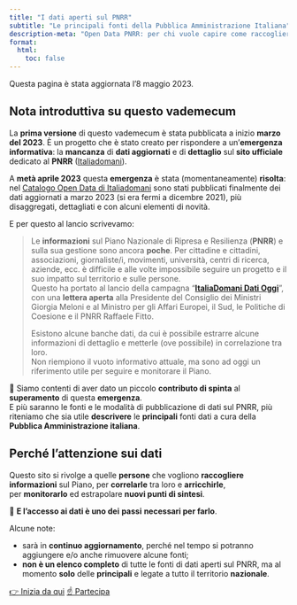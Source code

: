 ```yaml
---
title: "I dati aperti sul PNRR"
subtitle: "Le principali fonti della Pubblica Amministrazione Italiana"
description-meta: "Open Data PNRR: per chi vuole capire come raccogliere informazioni sul Piano - correlarle tra loro e arricchirle - e poi monitorarlo."
format:
  html:
    toc: false
---
```


::: {.callout-note}
Questa pagina è stata aggiornata l'8 maggio 2023.
:::

## Nota introduttiva su questo vademecum

La **prima versione** di questo vademecum è stata pubblicata a inizio **marzo del 2023**. È un progetto che è stato creato per rispondere a un'**emergenza informativa**: la **mancanza** di **dati aggiornati** e di **dettaglio** sul **sito ufficiale** dedicato al **PNRR** ([Italiadomani](https://www.italiadomani.gov.it/)).

A **metà aprile 2023** questa **emergenza** è stata (momentaneamente) **risolta**: nel [Catalogo Open Data di Italiadomani](https://www.italiadomani.gov.it/content/sogei-ng/it/it/catalogo-open-data.html?orderby=%40jcr%3Acontent%2FobservationDateInEvidence&sort=desc) sono stati pubblicati finalmente dei dati aggiornati a marzo 2023 (si era fermi a dicembre 2021), più disaggregati, dettagliati e con alcuni elementi di novità.

E per questo al lancio scrivevamo:

> Le **informazioni** sul Piano Nazionale di Ripresa e Resilienza (**PNRR**) e sulla sua gestione sono ancora **poche**. Per cittadine e cittadini, associazioni, giornaliste/i, movimenti, università, centri di ricerca, aziende, ecc. è difficile e alle volte impossibile seguire un progetto e il suo impatto sul territorio e sulle persone.<br>
> Questo ha portato al lancio della campagna "[**ItaliaDomani Dati Oggi**](https://www.datibenecomune.it/2022/11/30/datioggi-pnrr-bene-comune/)", con una **lettera aperta** alla Presidente del Consiglio dei Ministri Giorgia Meloni e al Ministro per gli Affari Europei, il Sud, le Politiche di Coesione e il PNRR Raffaele Fitto.
>
> Esistono alcune banche dati, da cui è possibile estrarre alcune informazioni di dettaglio e metterle (ove possibile) in correlazione tra loro.<br>
> Non riempiono il vuoto informativo attuale, ma sono ad oggi un riferimento utile per seguire e monitorare il Piano.

🙌 Siamo contenti di aver dato un piccolo **contributo di spinta** al **superamento** di questa **emergenza**.<br>
E più saranno le fonti e le modalità di pubblicazione di dati sul PNRR, più riteniamo che sia utile **descrivere** le **principali** fonti dati a cura della **Pubblica Amministrazione italiana**.

::: {.callout-tip}

# Perché l'attenzione sui dati

Questo sito si rivolge a quelle **persone** che vogliono **raccogliere informazioni** sul Piano, per **correlarle** tra loro e **arricchirle**, per **monitorarlo** ed estrapolare **nuovi punti di sintesi**.

📍 **E l'accesso ai dati è uno dei** **passi** **necessari per farlo**.
:::


Alcune note:

- sarà in **continuo aggiornamento**, perché nel tempo si potranno aggiungere e/o anche rimuovere alcune fonti;
- **non è un elenco completo** di tutte le fonti di dati aperti sul PNRR, ma al momento **solo** delle **principali** e legate a tutto il territorio **nazionale**.

[[👉 Inizia da qui]{.btn .btn-primary}](introduzione.qmd) [[☝️ Partecipa]{.btn .btn-success}](partecipa.qmd)

